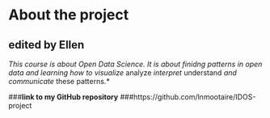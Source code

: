 
# About the project

## edited by Ellen

*This course is about Open Data Science. It is about finidng patterns in open data and learning how to*
*visualize 
*analyze 
*interpret 
*understand
*and communicate 
*these patterns.*

###__link to my GitHub repository__
###https://github.com/lnmootaire/IDOS-project
